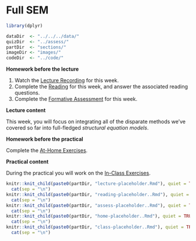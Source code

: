 # Full SEM

```{r week6_global_options, include = FALSE}
library(dplyr)

dataDir  <- "../../../data/"
quizDir  <- "../assess/"
partDir  <- "sections/"
imageDir <- "images/"
codeDir  <- "../code/"
```

**Homework before the lecture**

1. Watch the [Lecture Recording](lecture-5.html) for this week.
1. Complete the [Reading](reading-5.html) for this week, and answer the 
associated reading questions.
1. Complete the [Formative Assessment](formative-assessment-5.html) for this week.

**Lecture content**

This week, you will focus on integrating all of the disparate methods we've
covered so far into full-fledged *structural equation models*.

**Homework before the practical**

Complete the [At-Home Exercises](at-home-exercises-5.html). 

**Practical content**

During the practical you will work on the [In-Class Exercises](in-class-exercises-5.html).

```{r, echo = FALSE, message = FALSE, warning = FALSE, results = "asis"}
knitr::knit_child(paste0(partDir, "lecture-placeholder.Rmd"), quiet = TRUE) %>%
  cat(sep = "\n")
knitr::knit_child(paste0(partDir, "reading-placeholder..Rmd"), quiet = TRUE) %>%
  cat(sep = "\n")
knitr::knit_child(paste0(partDir, "assess-placeholder..Rmd"), quiet = TRUE) %>%
  cat(sep = "\n")
knitr::knit_child(paste0(partDir, "home-placeholder..Rmd"), quiet = TRUE) %>%
  cat(sep = "\n")
knitr::knit_child(paste0(partDir, "class-placeholder..Rmd"), quiet = TRUE) %>%
  cat(sep = "\n")
```
